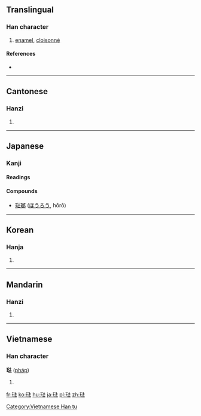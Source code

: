 {{also|珐}}
==Translingual==

===Han character===
{{Han char|rn=96|rad=玉|as=08|sn=12|four=14131|canj=MGEGI}}

# [[enamel]], [[cloisonné]]

====References====
* {{Han ref|kx=0736.081|dkj=21088|hdz=21123.090|uh=743A|ud=29754|bh=B557|bd=46423}}

----

==Cantonese==

===Hanzi===
{{yue-hanzi|jyut=|y=faat3|sim=珐}}

# {{defn|lang=yue|sort=玉08}}

----

==Japanese==

===Kanji===
{{ja-kanji}}

====Readings====
{{ja-readings|on=[[ほう]] (hō)}}

====Compounds====
* [[琺瑯]] ([[ほうろう]], hōrō)

----

==Korean==

===Hanja===
{{ko-hanja|hangeul=법|eumhun=|rv=beop|mr=pŏp|y=pep}}

# {{defn|lang=ko|sort=玉08}}

----

==Mandarin==

===Hanzi===
{{cmn-hanzi|sim=珐|pin=[[fà]] ([[fa4]])|wg=fa<sup>4</sup>}}

# {{defn|lang=cmn|sort=玉08}}

----

==Vietnamese==

===Han character===
'''琺''' ([[pháp]])

# {{defn|lang=vi}}

[[Category:Vietnamese Han tu]]

[[fr:琺]]
[[ko:琺]]
[[hu:琺]]
[[ja:琺]]
[[pl:琺]]
[[zh:琺]]